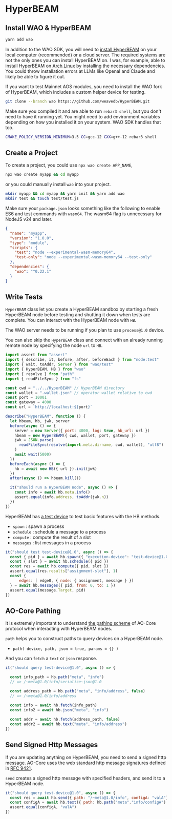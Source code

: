 # HyperBEAM

## Install WAO & HyperBEAM

```bash
yarn add wao
```
In addition to the WAO SDK, you will need to [install HyperBEAM](https://permaweb.github.io/HyperBEAM/getting-started/requirements/) on your local computer (recommended) or a cloud server. The required systems are not the only ones you can install HyperBEAM on. I was, for example, able to install HyperBEAM on [Arch Linux](https://archlinux.org/) by installing the necessary dependencies. You could throw installation errors at LLMs like OpenaI and Claude and likely be able to figure it out.

If you want to test Mainnet AOS modules, you need to install the WAO fork of HyperBEAM, which includes a custom helper device for testing.

```bash
git clone --branch wao https://github.com/weavedb/HyperBEAM.git
```

Make sure you compiled it and are able to run `rebar3 shell`, but you don't need to have it running yet. You might need to add environment variables depending on how you installed it on your system. WAO SDK handles that too.

```bash
CMAKE_POLICY_VERSION_MINIMUM=3.5 CC=gcc-12 CXX=g++-12 rebar3 shell
```

## Create a Project

To create a project, you could use `npx wao create APP_NAME`,

```bash
npx wao create myapp && cd myapp
```

or you could manually install `wao` into your project.

```bash
mkdir myapp && cd myapp && yarn init && yarn add wao
mkdir test && touch test/test.js
```

Make sure your `package.json` looks something like the following to enable ES6 and test commands with `wasm64`. The wasm64 flag is unnecessary for NodeJS v24 and later.

```json
{
  "name": "myapp",
  "version": "1.0.0",
  "type": "module",
  "scripts": {
    "test": "node --experimental-wasm-memory64",
    "test-only": "node --experimental-wasm-memory64 --test-only"
  },
  "dependencies": {
    "wao": "^0.22.1"
  }
}
```
## Write Tests

`HyperBEAM` class let you create a HyperBEAM sandbox by starting a fresh HyperBEAM node before testing and shutting it down when tests are complete.
You can interact with the HyperBEAM node with `HB`.

The WAO server needs to be running if you plan to use `process@1.0` device.

You can also skip the `HyperBEAM` class and connect with an already running remote node by specifying the node `url` to `HB`.

```js
import assert from "assert"
import { describe, it, before, after, beforeEach } from "node:test"
import { wait, toAddr, Server } from "wao/test"
import { HyperBEAM, HB } from "wao"
import { resolve } from "path"
import { readFileSync } from "fs"

const cwd = "../../HyperBEAM" // HyperBEAM directory
const wallet = ".wallet.json" // operator wallet relative to cwd
const port = 10001
const gateway = 4000
const url = `http://localhost:${port}`

describe("HyperBEAM", function () {
  let hbeam, hb, jwk, server
  before(async () => {
    server = new Server({ port: 4000, log: true, hb_url: url })
    hbeam = new HyperBEAM({ cwd, wallet, port, gateway })
    jwk = JSON.parse(
      readFileSync(resolve(import.meta.dirname, cwd, wallet), "utf8")
    )
    await wait(5000)
  })
  beforeEach(async () => {
    hb = await new HB({ url }).init(jwk)
  })
  after(async () => hbeam.kill())

  it("should run a HyperBEAM node", async () => {
    const info = await hb.meta.info()
    assert.equal(info.address, toAddr(jwk.n))
  })
})
```

HyperBEAM has [a test device](https://github.com/permaweb/HyperBEAM/blob/main/src/dev_test.erl) to test basic features with the HB methods.
- `spawn` : spawn a process
- `schedule` : schedule a message to a process
- `compute` : compute the result of a slot
- `messages` : list messages in a process

```js
it("should test test-device@1.0", async () => {
  const { pid } = await hb.spawn({ "execution-device": "test-device@1.0" })
  const { slot } = await hb.schedule({ pid })
  const res = await hb.compute({ pid, slot })
  assert.equal(res.results["assignment-slot"], 1)
  const {
      edges: [ edge0, { node: { assignment, message } }]
  } = await hb.messages({ pid, from: 0, to: 1 })
  assert.equal(message.Target, pid)
})
```

## AO-Core Pathing

It is extremely important to understand [the pathing scheme](https://github.com/permaweb/HyperBEAM/blob/main/docs/introduction/pathing-in-ao-core.md) of AO-Core protocol when interacting with HyperBEAM nodes.

`path` helps you to construct paths to query devices on a HyperBEAM node. 

- `path( device, path, json = true, params = {} )`

And you can `fetch` a `text` or `json` response.

```js
it("should query test-device@1.0", async () => {

  const info_path = hb.path("meta", "info")
  // => /~meta@1.0/info/serialize~json@1.0

  const address_path = hb.path("meta", "info/address", false)
  // => /~meta@1.0/info/address
  
  const info = await hb.fetch(info_path)
  const info2 = await hb.json("meta", "info")

  const addr = await hb.fetch(address_path, false)
  const addr2 = await hb.text("meta", "info/address")
})
```

## Send Signed Http Messages

If you are updating anything on HyperBEAM, you need to send a signed http message. AO-Core uses the web standard http message signatures defined in [RFC 9421](https://datatracker.ietf.org/doc/html/draft-ietf-httpbis-message-signatures).

`send` creates a signed http message with specified headers, and send it to a HyperBEAM node.

```js
it("should query test-device@1.0", async () => {
  const res = await hb.send({ path: "/~meta@1.0/info", configA: "valA"})
  const configA = await hb.text({ path: hb.path("meta","info/configA") })
  assert.equal(configA, "valA")
})
```
